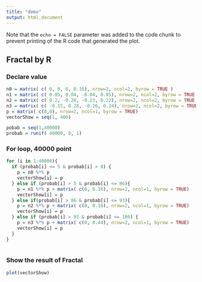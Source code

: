 ```yaml
---
title: "demo"
output: html_document
---
```


Note that the `echo = FALSE` parameter was added to the code chunk to prevent printing of the R code that generated the plot.

## Fractal by R

### Declare value
```r
n0 = matrix( c( 0, 0, 0, 0.16), nrow=2, ncol=2, byrow = TRUE )
n1 = matrix( c( 0.85, 0.04, -0.04, 0.85), nrow=2, ncol=2, byrow = TRUE )
n2 = matrix( c( 0.2, -0.26, -0.23, 0.22), nrow=2, ncol=2, byrow = TRUE )
n3 = matrix( c( -0.15, 0.28, -0.26, 0.24), nrow=2, ncol=2, byrow = TRUE )
p = matrix( c(0,0), nrow=2, ncol=1, byrow = TRUE)
vectorShow = seq(1, 400)

pobab = seq(1,40000)
probab = runif( 40000, 0, 1)
```

### For loop, 40000 point
```r

for (i in 1:40000){
  if (probab[i] <= 5 & probab[i] > 0) {
    p = n0 %*% p
    vectorShow[i] = p
  } else if (probab[i] > 5 & probab[i] <= 86){
    p = n1 %*% p + matrix( c(0, 0.16), nrow=2, ncol=1, byrow = TRUE)
    vectorShow[i] = p
  } else if(probab[i] > 86 & probab[i] <= 93){
    p = n2 %*% p + matrix( c(0, 0.16), nrow=2, ncol=1, byrow = TRUE)
    vectorShow[i] = p
  } else if (probab[i] > 93 & probab[i] <= 100) {
    p = n3 %*% p + matrix( c(0, 0.44), nrow=2, ncol=1, byrow = TRUE)
    vectorShow[i] = p
  }
}
  

```

### Show the result of Fractal
```r
plot(vectorShow)
```
